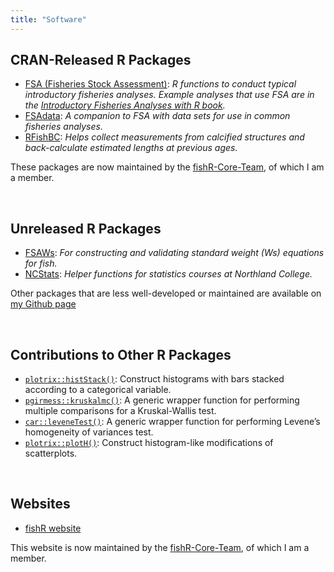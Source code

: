 ```yaml
---
title: "Software"
---
```


## CRAN-Released R Packages
- [FSA (Fisheries Stock Assessment)](https://fishr-core-team.github.io/FSA/): *R functions to conduct typical introductory fisheries analyses. Example analyses that use FSA are in the [Introductory Fisheries Analyses with R book](https://derekogle.com/IFAR/).*
- [FSAdata](https://fishr-core-team.github.io/FSAdata): *A companion to FSA with data sets for use in common fisheries analyses.*
- [RFishBC](https://fishr-core-team.github.io/RFishBC/): *Helps collect measurements from calcified structures and back-calculate estimated lengths at previous ages.*

::: {.callout-important appearance="simple"}
These packages are now maintained by the [fishR-Core-Team](https://github.com/fishR-Core-Team), of which I am a member.
:::

&nbsp;

## Unreleased R Packages
- [FSAWs](https://github.com/droglenc/FSAWs): *For constructing and validating standard weight (Ws) equations for fish.*
- [NCStats](https://github.com/droglenc/NCStats): *Helper functions for statistics courses at Northland College.*

::: {.callout-tip appearance="simple"}
Other packages that are less well-developed or maintained are available on [my Github page](https://github.com/droglenc)
:::

&nbsp;

## Contributions to Other R Packages
- [`plotrix::histStack()`](https://www.rdocumentation.org/packages/plotrix/versions/3.8-2/topics/histStack): Construct histograms with bars stacked according to a categorical variable.
- [`pgirmess::kruskalmc()`](https://www.rdocumentation.org/packages/pgirmess/versions/2.0.0/topics/kruskalmc): A generic wrapper function for performing multiple comparisons for a Kruskal-Wallis test.
- [`car::leveneTest()`](https://www.rdocumentation.org/packages/car/versions/3.1-1/topics/leveneTest): A generic wrapper function for performing Levene’s homogeneity of variances test.
- [`plotrix::plotH()`](https://www.rdocumentation.org/packages/plotrix/versions/3.8-2/topics/plotH): Construct histogram-like modifications of scatterplots.

&nbsp;

## Websites
- [fishR website](https://fishr-core-team.github.io/fishR/)

::: {.callout-important appearance="simple"}
This website is now maintained by the [fishR-Core-Team](https://github.com/fishR-Core-Team), of which I am a member.
:::
